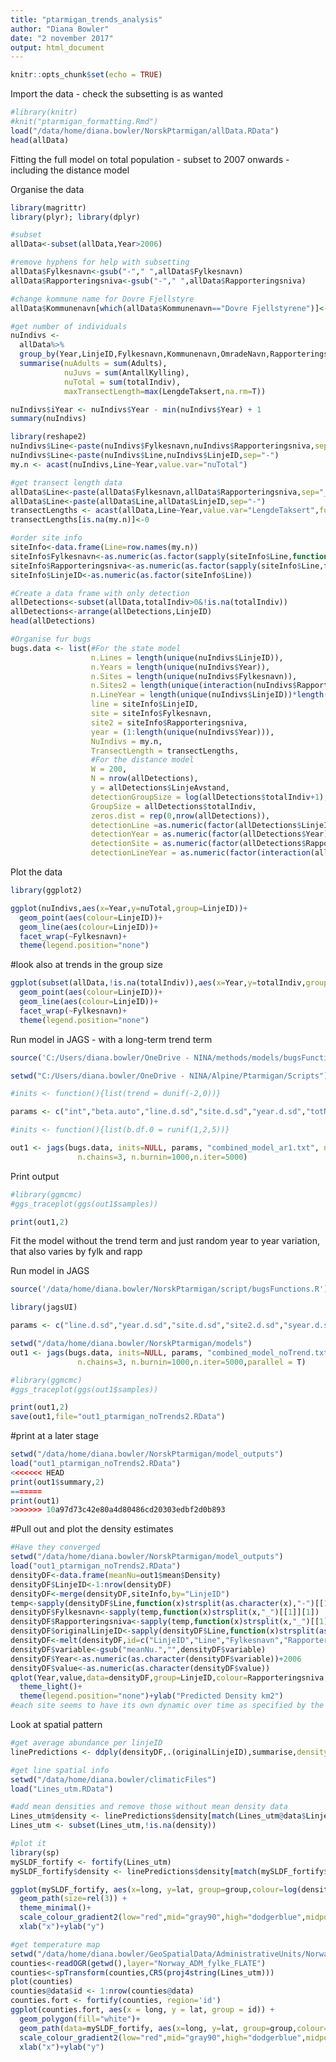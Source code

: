 ```yaml
---
title: "ptarmigan_trends_analysis"
author: "Diana Bowler"
date: "2 november 2017"
output: html_document
---
```


```r

knitr::opts_chunk$set(echo = TRUE)

```

Import the data - check the subsetting is as wanted

```r
#library(knitr)
#knit("ptarmigan_formatting.Rmd")
load("/data/home/diana.bowler/NorskPtarmigan/allData.RData")
head(allData)

```


Fitting the full model on total population - subset to 2007 onwards - including the distance model

Organise the data

```r

library(magrittr)
library(plyr); library(dplyr)

#subset
allData<-subset(allData,Year>2006)

#remove hyphens for help with subsetting
allData$Fylkesnavn<-gsub("-"," ",allData$Fylkesnavn)
allData$Rapporteringsniva<-gsub("-"," ",allData$Rapporteringsniva)

#change kommune name for Dovre Fjellstyre
allData$Kommunenavn[which(allData$Kommunenavn=="Dovre Fjellstyrene")]<-"Dovre"

#get number of individuals
nuIndivs <-
  allData%>%
  group_by(Year,LinjeID,Fylkesnavn,Kommunenavn,OmradeNavn,Rapporteringsniva, add = T) %>%
  summarise(nuAdults = sum(Adults), 
            nuJuvs = sum(AntallKylling),
            nuTotal = sum(totalIndiv),
            maxTransectLength=max(LengdeTaksert,na.rm=T))

nuIndivs$iYear <- nuIndivs$Year - min(nuIndivs$Year) + 1
summary(nuIndivs)

library(reshape2)
nuIndivs$Line<-paste(nuIndivs$Fylkesnavn,nuIndivs$Rapporteringsniva,sep="_")
nuIndivs$Line<-paste(nuIndivs$Line,nuIndivs$LinjeID,sep="-")
my.n <- acast(nuIndivs,Line~Year,value.var="nuTotal")

#get transect length data
allData$Line<-paste(allData$Fylkesnavn,allData$Rapporteringsniva,sep="_")
allData$Line<-paste(allData$Line,allData$LinjeID,sep="-")
transectLengths <- acast(allData,Line~Year,value.var="LengdeTaksert",fun=max,na.rm=T)
transectLengths[is.na(my.n)]<-0

#order site info
siteInfo<-data.frame(Line=row.names(my.n))
siteInfo$Fylkesnavn<-as.numeric(as.factor(sapply(siteInfo$Line,function(x)strsplit(as.character(x),"_")[[1]][1])))
siteInfo$Rapporteringsniva<-as.numeric(as.factor(sapply(siteInfo$Line,function(x)strsplit(as.character(x),"-")[[1]][1])))
siteInfo$LinjeID<-as.numeric(as.factor(siteInfo$Line))

#Create a data frame with only detection
allDetections<-subset(allData,totalIndiv>0&!is.na(totalIndiv))
allDetections<-arrange(allDetections,LinjeID)
head(allDetections)

#Organise fur bugs
bugs.data <- list(#For the state model
                  n.Lines = length(unique(nuIndivs$LinjeID)),
                  n.Years = length(unique(nuIndivs$Year)),
                  n.Sites = length(unique(nuIndivs$Fylkesnavn)),
                  n.Sites2 = length(unique(interaction(nuIndivs$Rapporteringsniva,nuIndivs$Fylkesnavn))),
                  n.LineYear = length(unique(nuIndivs$LinjeID))*length(unique(nuIndivs$Year)),
                  line = siteInfo$LinjeID,
                  site = siteInfo$Fylkesnavn,
                  site2 = siteInfo$Rapporteringsniva, 
                  year = (1:length(unique(nuIndivs$Year))),
                  NuIndivs = my.n,
                  TransectLength = transectLengths,
                  #For the distance model
                  W = 200,
                  N = nrow(allDetections),
                  y = allDetections$LinjeAvstand,
                  detectionGroupSize = log(allDetections$totalIndiv+1),
                  GroupSize = allDetections$totalIndiv,
                  zeros.dist = rep(0,nrow(allDetections)),
                  detectionLine =as.numeric(factor(allDetections$LinjeID)),
                  detectionYear = as.numeric(factor(allDetections$Year)),
                  detectionSite = as.numeric(factor(allDetections$Rapporteringsniva)),
                  detectionLineYear = as.numeric(factor(interaction(allDetections$LinjeID,allDetections$Year))))

```

Plot the data

```r
library(ggplot2)

ggplot(nuIndivs,aes(x=Year,y=nuTotal,group=LinjeID))+
  geom_point(aes(colour=LinjeID))+
  geom_line(aes(colour=LinjeID))+
  facet_wrap(~Fylkesnavn)+
  theme(legend.position="none")

```
#look also at trends in the group size

```r

ggplot(subset(allData,!is.na(totalIndiv)),aes(x=Year,y=totalIndiv,group=LinjeID))+
  geom_point(aes(colour=LinjeID))+
  geom_line(aes(colour=LinjeID))+
  facet_wrap(~Fylkesnavn)+
  theme(legend.position="none")

```

Run model in JAGS - with a long-term trend term

```r

source('C:/Users/diana.bowler/OneDrive - NINA/methods/models/bugsFunctions.R')

setwd("C:/Users/diana.bowler/OneDrive - NINA/Alpine/Ptarmigan/Scripts")

#inits <- function(){list(trend = dunif(-2,0))}

params <- c("int","beta.auto","line.d.sd","site.d.sd","year.d.sd","totNumbers","predESW")

#inits <- function(){list(b.df.0 = runif(1,2,5))}

out1 <- jags(bugs.data, inits=NULL, params, "combined_model_ar1.txt", n.thin=nt,
               n.chains=3, n.burnin=1000,n.iter=5000)
```

Print output

```r

#library(ggmcmc)
#ggs_traceplot(ggs(out1$samples)) 

print(out1,2)

```

Fit the model without the trend term and just random year to year variation, that also varies by fylk and rapp

Run model in JAGS

```r
source('/data/home/diana.bowler/NorskPtarmigan/script/bugsFunctions.R')

library(jagsUI)

params <- c("line.d.sd","year.d.sd","site.d.sd","site2.d.sd","syear.d.sd","s2year.d.sd","Density","meanNumbers")

setwd("/data/home/diana.bowler/NorskPtarmigan/models")
out1 <- jags(bugs.data, inits=NULL, params, "combined_model_noTrend.txt", n.thin=nt,
               n.chains=3, n.burnin=1000,n.iter=5000,parallel = T)
```


```r
#library(ggmcmc)
#ggs_traceplot(ggs(out1$samples)) 

print(out1,2)
save(out1,file="out1_ptarmigan_noTrends2.RData")

```

#print at a later stage
```r
setwd("/data/home/diana.bowler/NorskPtarmigan/model_outputs")
load("out1_ptarmigan_noTrends2.RData")
<<<<<<< HEAD
print(out1$summary,2)
=======
print(out1)
>>>>>>> 10a97d73c42e80a4d80486cd20303edbf2d0b893

```


#Pull out and plot the density estimates

```r
#Have they converged
setwd("/data/home/diana.bowler/NorskPtarmigan/model_outputs")
load("out1_ptarmigan_noTrends2.RData")
densityDF<-data.frame(meanNu=out1$mean$Density)
densityDF$LinjeID<-1:nrow(densityDF)
densityDF<-merge(densityDF,siteInfo,by="LinjeID")
temp<-sapply(densityDF$Line,function(x)strsplit(as.character(x),"-")[[1]][1])
densityDF$Fylkesnavn<-sapply(temp,function(x)strsplit(x,"_")[[1]][1])
densityDF$Rapporteringsniva<-sapply(temp,function(x)strsplit(x,"_")[[1]][2])
densityDF$originalLinjeID<-sapply(densityDF$Line,function(x)strsplit(as.character(x),"-")[[1]][2])
densityDF<-melt(densityDF,id=c("LinjeID","Line","Fylkesnavn","Rapporteringsniva","originalLinjeID"))
densityDF$variable<-gsub("meanNu.","",densityDF$variable)
densityDF$Year<-as.numeric(as.character(densityDF$variable))+2006
densityDF$value<-as.numeric(as.character(densityDF$value))
qplot(Year,value,data=densityDF,group=LinjeID,colour=Rapporteringsniva,geom="path",facets=~Fylkesnavn)+
  theme_light()+
  theme(legend.position="none")+ylab("Predicted Density km2")
#each site seems to have its own dynamic over time as specified by the model
```

Look at spatial pattern
```r
#get average abundance per linjeID
linePredictions <- ddply(densityDF,.(originalLinjeID),summarise,density=mean(value))

#get line spatial info
setwd("/data/home/diana.bowler/climaticFiles")
load("Lines_utm.RData")

#add mean densities and remove those without mean density data
Lines_utm$density <- linePredictions$density[match(Lines_utm@data$LinjeID,linePredictions$originalLinjeID)]
Lines_utm <- subset(Lines_utm,!is.na(density))

#plot it
library(sp)
mySLDF_fortify <- fortify(Lines_utm)
mySLDF_fortify$density <- linePredictions$density[match(mySLDF_fortify$id,linePredictions$originalLinjeID)]

ggplot(mySLDF_fortify, aes(x=long, y=lat, group=group,colour=log(density+1))) + 
  geom_path(size=rel(3)) +
  theme_minimal()+
  scale_colour_gradient2(low="red",mid="gray90",high="dodgerblue",midpoint=2.51)+
  xlab("x")+ylab("y")

#get temperature map
setwd("/data/home/diana.bowler/GeoSpatialData/AdministrativeUnits/Norway_AdministrativeUnits/Processed")
counties<-readOGR(getwd(),layer="Norway_ADM_fylke_FLATE")
counties<-spTransform(counties,CRS(proj4string(Lines_utm)))
plot(counties)
counties@data$id <- 1:nrow(counties@data)
counties.fort <- fortify(counties, region='id')
ggplot(counties.fort, aes(x = long, y = lat, group = id)) + 
  geom_polygon(fill="white")+
  geom_path(data=mySLDF_fortify, aes(x=long, y=lat, group=group,colour=log(density+1)),size=rel(3)) +
  scale_colour_gradient2(low="red",mid="gray90",high="dodgerblue",midpoint=2.51)+
  xlab("x")+ylab("y")

```


